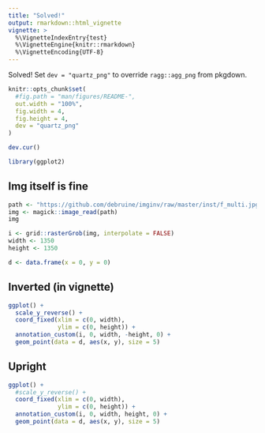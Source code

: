 ```yaml
---
title: "Solved!"
output: rmarkdown::html_vignette
vignette: >
  %\VignetteIndexEntry{test}
  %\VignetteEngine{knitr::rmarkdown}
  %\VignetteEncoding{UTF-8}
---
```


Solved! Set `dev = "quartz_png"` to override `ragg::agg_png` from pkgdown.

```r
knitr::opts_chunk$set(
  #fig.path = "man/figures/README-",
  out.width = "100%",
  fig.width = 4, 
  fig.height = 4,
  dev = "quartz_png"
)

dev.cur()
```


```r
library(ggplot2)
```

## Img itself is fine

```r
path <- "https://github.com/debruine/imginv/raw/master/inst/f_multi.jpg"
img <- magick::image_read(path)
img
```


```r
i <- grid::rasterGrob(img, interpolate = FALSE)
width <- 1350
height <- 1350

d <- data.frame(x = 0, y = 0)
```


## Inverted (in vignette)

```r
ggplot() +
  scale_y_reverse() +
  coord_fixed(xlim = c(0, width),
              ylim = c(0, height)) +
  annotation_custom(i, 0, width, -height, 0) +
  geom_point(data = d, aes(x, y), size = 5)

```

## Upright

```r
ggplot() +
  #scale_y_reverse() +
  coord_fixed(xlim = c(0, width),
              ylim = c(0, height)) +
  annotation_custom(i, 0, width, height, 0) +
  geom_point(data = d, aes(x, y), size = 5)
```

